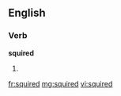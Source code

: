 ==English==

===Verb===
'''squired'''

# {{past of|[[squire]]}}

[[fr:squired]]
[[mg:squired]]
[[vi:squired]]